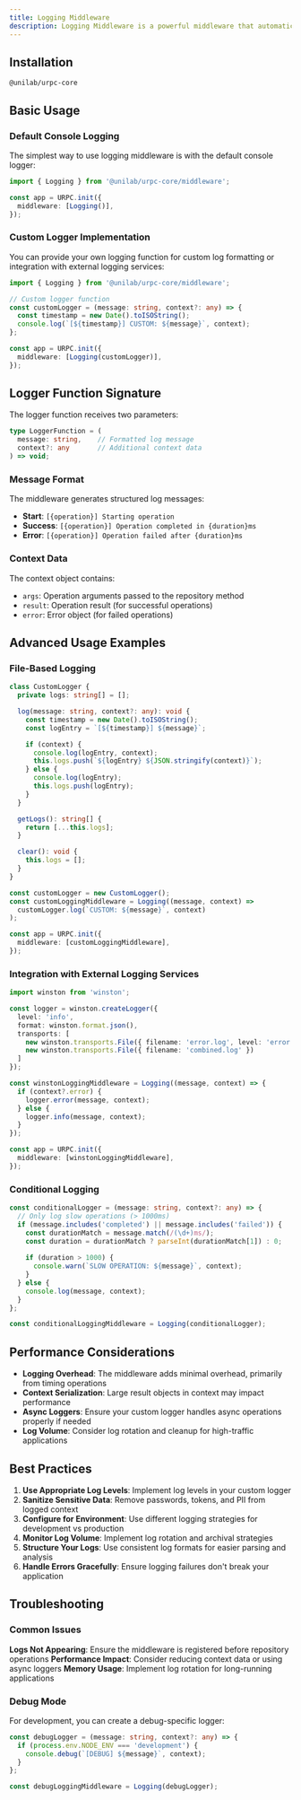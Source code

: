 ```yaml
---
title: Logging Middleware
description: Logging Middleware is a powerful middleware that automatically logs all repository operations including execution time, arguments, results, and error information. It provides detailed insights into your application's data access patterns and helps with debugging and monitoring.
---
```


## Installation

```package-install
@unilab/urpc-core
```

## Basic Usage

### Default Console Logging

The simplest way to use logging middleware is with the default console logger:

```typescript
import { Logging } from '@unilab/urpc-core/middleware';

const app = URPC.init({
  middleware: [Logging()],
});

```

### Custom Logger Implementation

You can provide your own logging function for custom log formatting or integration with external logging services:

```typescript
import { Logging } from '@unilab/urpc-core/middleware';

// Custom logger function
const customLogger = (message: string, context?: any) => {
  const timestamp = new Date().toISOString();
  console.log(`[${timestamp}] CUSTOM: ${message}`, context);
};

const app = URPC.init({
  middleware: [Logging(customLogger)],
});
```

## Logger Function Signature

The logger function receives two parameters:

```typescript
type LoggerFunction = (
  message: string,    // Formatted log message
  context?: any       // Additional context data
) => void;
```

### Message Format

The middleware generates structured log messages:
- **Start**: `[{operation}] Starting operation`
- **Success**: `[{operation}] Operation completed in {duration}ms`
- **Error**: `[{operation}] Operation failed after {duration}ms`

### Context Data

The context object contains:
- `args`: Operation arguments passed to the repository method
- `result`: Operation result (for successful operations)
- `error`: Error object (for failed operations)

## Advanced Usage Examples

### File-Based Logging

```typescript
class CustomLogger {
  private logs: string[] = [];

  log(message: string, context?: any): void {
    const timestamp = new Date().toISOString();
    const logEntry = `[${timestamp}] ${message}`;

    if (context) {
      console.log(logEntry, context);
      this.logs.push(`${logEntry} ${JSON.stringify(context)}`);
    } else {
      console.log(logEntry);
      this.logs.push(logEntry);
    }
  }

  getLogs(): string[] {
    return [...this.logs];
  }

  clear(): void {
    this.logs = [];
  }
}

const customLogger = new CustomLogger();
const customLoggingMiddleware = Logging((message, context) =>
  customLogger.log(`CUSTOM: ${message}`, context)
);

const app = URPC.init({
  middleware: [customLoggingMiddleware],
});
```

### Integration with External Logging Services

```typescript
import winston from 'winston';

const logger = winston.createLogger({
  level: 'info',
  format: winston.format.json(),
  transports: [
    new winston.transports.File({ filename: 'error.log', level: 'error' }),
    new winston.transports.File({ filename: 'combined.log' })
  ]
});

const winstonLoggingMiddleware = Logging((message, context) => {
  if (context?.error) {
    logger.error(message, context);
  } else {
    logger.info(message, context);
  }
});

const app = URPC.init({
  middleware: [winstonLoggingMiddleware],
});
```

### Conditional Logging

```typescript
const conditionalLogger = (message: string, context?: any) => {
  // Only log slow operations (> 1000ms)
  if (message.includes('completed') || message.includes('failed')) {
    const durationMatch = message.match(/(\d+)ms/);
    const duration = durationMatch ? parseInt(durationMatch[1]) : 0;
    
    if (duration > 1000) {
      console.warn(`SLOW OPERATION: ${message}`, context);
    }
  } else {
    console.log(message, context);
  }
};

const conditionalLoggingMiddleware = Logging(conditionalLogger);
```

## Performance Considerations

- **Logging Overhead**: The middleware adds minimal overhead, primarily from timing operations
- **Context Serialization**: Large result objects in context may impact performance
- **Async Loggers**: Ensure your custom logger handles async operations properly if needed
- **Log Volume**: Consider log rotation and cleanup for high-traffic applications

## Best Practices

1. **Use Appropriate Log Levels**: Implement log levels in your custom logger
2. **Sanitize Sensitive Data**: Remove passwords, tokens, and PII from logged context
3. **Configure for Environment**: Use different logging strategies for development vs production
4. **Monitor Log Volume**: Implement log rotation and archival strategies
5. **Structure Your Logs**: Use consistent log formats for easier parsing and analysis
6. **Handle Errors Gracefully**: Ensure logging failures don't break your application

## Troubleshooting

### Common Issues

**Logs Not Appearing**: Ensure the middleware is registered before repository operations
**Performance Impact**: Consider reducing context data or using async loggers
**Memory Usage**: Implement log rotation for long-running applications

### Debug Mode

For development, you can create a debug-specific logger:

```typescript
const debugLogger = (message: string, context?: any) => {
  if (process.env.NODE_ENV === 'development') {
    console.debug(`[DEBUG] ${message}`, context);
  }
};

const debugLoggingMiddleware = Logging(debugLogger);
```

